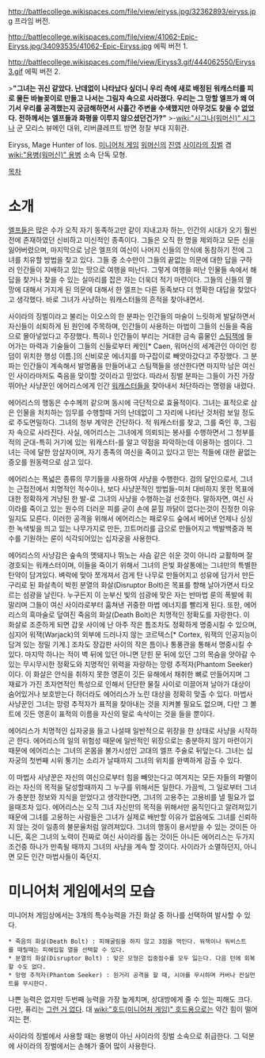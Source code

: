 http://battlecollege.wikispaces.com/file/view/eiryss.jpg/32362893/eiryss.jpg
프라임 버전.

http://battlecollege.wikispaces.com/file/view/41062-Epic-Eiryss.jpg/34093535/41062-Epic-Eiryss.jpg
에픽 버전 1.

http://battlecollege.wikispaces.com/file/view/Eiryss3.gif/444062550/Eiryss3.gif
에픽 버전 2.

>'''"그녀는 귀신 같았다. 난데없이 나타났다 싶더니 우리 측에 새로 배정된 워캐스터를 피로 물든 바늘꽂이로 만들고 나서는 그림자 속으로 사라졌다. 우리는 그 망할 엘프가 왜 여기서 우리를 공격했는지 궁금해하면서 사흘간 주변을 수색했지만 아무것도 찾을 수 없었다. 전하께서는 엘프들과 화평을 이루지 않으셨던건가?"'''
>-[[wiki:"시그나(워머신)" 시그나]] 군 모리스 뷰메인 대위, 리버클레프트 방면 정찰 부대 지휘관.

Eiryss, Mage Hunter of Ios. [[미니어처 게임]] [[워머신]]의 [[진영]] [[사이라의 징벌]] 겸 [[wiki:"용병(워머신)" 용병]] 소속 단독 모형.

[[목차]]
= 소개 =
[[엘프]]들은 많은 수가 오직 자기 동족하고만 같이 지내고자 하는, 인간의 시대가 오기 훨씬 전에 존재하였던 신비하고 미신적인 종족이다. 그들은 오직 한 명을 제외하고 모든 신을 잃어버렸으며, 마지막으로 남은 엘프의 여신이 나머지 신들의 안식에 동참하기 전에 그녀를 치유할 방법을 찾고 있다. 그들 중 소수만이 그들의 끝없는 의문에 대한 답을 구하러 인간들이 지배하고 있는 땅으로 여행을 떠난다. 그렇게 여행을 떠난 인물들 속에서 해답을 찾거나 찾을 수 있는 실마리를 잡은 자는 더욱더 적기 마련이다. 그들의 신들의 멸망에 대해서 가지게 된 의문에 대해서 한 엘프는 다른 동족보다 더 명확한 대답을 찾았다고 생각했다. 바로 그녀가 사냥하는 워캐스터들의 흔적을 찾아내면서.

사이라의 징벌이라고 불리는 이오스의 한 분파는 인간들의 마술이 느릿하게 발달하면서 자신들이 쇠퇴하게 된 원인에 주목하며, 인간들이 사용하는 마법이 그들의 신들을 죽음으로 몰아넣었다고 주장했다. 특히나 인간들이 부리는 거대한 금속 흉물인 [[스팀잭]]에 들어가는 마력과 기술들이 그들의 신들로부터 케인[* Caen, 워머신의 세계관인 아이언 킹덤이 위치한 행성 이름.]의 신비로운 에너지를 마구잡이로 빼앗아갔다고 주장했다. 그 분파는 인간들이 계속해서 발명품을 만들어내고 스팀잭들을 생산한다면 마지막 남은 여신인 사이라마저도 죽음을 맞이할 것이라고 믿었다. 따라서 징벌 분파는 그들이 가진 가장 뛰어난 사냥꾼인 에어리스에게 인간 [[워캐스터]]들을 찾아내서 처단하라는 명령을 내렸다.

에어리스의 행동은 수수께끼 같으며 동시에 극단적으로 효율적이다. 그녀는 표적으로 삼은 인물을 처치하는 임무를 수행할때 거의 난데없이 그 자리에 나타난 것처럼 보일 정도로 주도면밀하다. 그녀의 청부 계약은 간단하다. 적 워캐스터를 찾고, 그를 죽인 후, 그림자 속으로 사라진다. 사실, 에어리스는 그녀에게 의뢰되는 봉사를 수행하면서 그 청부를 적의 군대-특히 거기에 있는 워캐스터-를 알고 약점을 파악하는데 이용하는 셈이다. 그녀는 극에 달한 암살자이며, 자기 종족의 여신을 죽이고 있다고 믿는 적들에 대한 끝없는 증오를 원동력으로 삼고 있다.

에어리스는 폭넓은 종류의 무기들을 사용하여 사냥을 수행한다. 검의 달인으로서, 그녀는 근접전에서 치명적인 적수이나, 보다 사냥꾼적인 방법들-미처 대비하지 못한 목표에 대한 정확하게 겨냥된 한 발-로 그녀의 사냥을 수행하는걸 선호한다. 말하자면, 여신 사이라를 죽이고 있는 원수의 더러운 피를 굳이 손에 묻힐 까닭이 없다는것이 진정한 이유일지도 모른다. 이러한 공격을 위해서 에어리스는 패로우드 숲에서 베어낸 언제나 싱싱한 녹색빛을 띄고 있는 나무가지로 만든, 끄트머리를 금으로 만들어지고 백발백중과 복수를 기원하는 룬이 식각되어있는 십자궁을 사용한다.

에어리스의 사냥감은 숲속의 멧돼지나 뛰노는 사슴 같은 쉬운 것이 아니라 교활하며 잘 경호되는 워캐스터이며, 이들을 죽이기 위해서 그녀의 은빛 화살통에는 그녀만의 특별한 탄약이 담겨있다. 벼락에 맞아 쪼개져서 검게 탄 나무로 만들어지고 성유에 담가서 만든 구리로 된 화살촉이 박힌 분열의 화살(Disruptor Bolt)은 목표를 향해 날아가면서 타오르는 섬광을 날린다. 누구든지 이 눈부신 빛의 섬광에 맞은 자는 반마법 룬의 폭발에 휘말리며 그들이 여신 사이라로부터 훔쳐낸 귀중한 마법 에너지를 빨리게 된다. 또한, 에어리스의 흑마술로 덮여진 죽음의 화살(Death Bolt)은 치명적인 정확도를 자랑한다. 이 화살로 조준하게 되면 갑옷 사이에 난 아주 작은 틈조차도 정확하게 명중시킬 수 있으며, 심지어 워잭(Warjack)의 외부에 드러나지 않는 코르텍스[* Cortex, 워잭의 인공지능이 담겨 있는 정밀 기계.] 조차도 장갑판 사이의 작은 틈이나 통풍관을 통해서 명중시킬 수 있다. 마지막 하나는 적이 벽 뒤에 있던 아니면 닫힌 문 뒤에 있던 그의 목숨을 앗아갈 수 있는 무시무시한 정확도와 치명적인 위력을 자랑하는 망령 추적자(Phantom Seeker)이다. 이 화살은 안식을 취하지 못한 영혼이 깃든 유해에서 채취한 뼈로 만들어지며 그 재료가 가진 초자연적인 특성으로 인해서 단단한 물질 사이로 미끌어져 날아가 대상이 숨어있거나 보호받는다 하더라도 에어리스가 노린 대상을 정확히 맞출 수 있다. 마법사 사냥꾼인 그녀는 망령 추적자가 표적을 찾아내는 것을 지켜볼 필요도 없으며, 다만 그 볼트에 깃든 영혼이 표적의 이름을 자신의 말로 속삭이는 것을 들을 뿐이다.

에어리스가 치명적인 십자궁을 들고 나설때 일반적으로 위장을 한 상태로 사냥을 시작하곤 한다. 에어리스의 일의 위험성 때문에 일반적인 위장으로는 충분하지 않기 마련이기 때문에 에어리스는 그녀의 온몸을 불가시성인 고대의 엘프 주술로 뒤덮는다. 그녀는 십자궁의 첫번째 시위 퉁기는 소리가 날때까지 그녀의 위치를 완벽하게 감출 수 있다.

이 마법사 사냥꾼은 자신의 여신으로부터 힘을 빼앗는다고 여겨지는 모든 자들의 파멸이라는 자신의 목적을 달성할때까지 그 누구를 위해서든 일한다. 가끔씩, 그 일로부터 그녀가 충분한 정보와 지식을 얻었다고 생각한다면, 그녀의 고용주는 고용비를 낼 필요가 없을때조차 있다. 에어리스는 오직 그녀 자신만의 목적을 위해서만 움직인다고 알려져있기 때문에 그녀를 고용하는 사람들은 그녀가 실제로 배반할 이유가 없음에도 그녀를 신뢰하지 않는 것이 일종의 불문율처럼 알려져있다. 그녀의 행동이 용서받을 수 있는 것이든 아니든, 혹은 그녀의 노력이 진짜로 여신 사이라를 돕는 것이든 아니든 에어리스는 두가지 조건중 하나가 만족될 때까지 그녀의 사냥을 계속 할 것이다. 사이라가 소멸하던지, 아니면 모든 인간 마법사들이 죽던지.


= 미니어처 게임에서의 모습 =
미니어처 게임상에서는 3개의 특수능력을 가진 화살 중 하나를 선택하여 발사할 수 있다.
 * 죽음의 화살(Death Bolt) : 피해굴림을 하지 않고 3점을 먹인다. 워잭이나 워비스트를 때릴때는 피해입힐 열을 선택할 수 있다.
 * 분열의 화살(Disruptor Bolt) : 맞은 모형은 집중점수를 모두 잃는다. 다음 턴에 회복할 수도 없다.
 * 망령 추적자(Phantom Seeker) : 원거리 공격을 할 때, 시야를 무시하며 커버나 컨실먼트를 무시한다.

나쁜 능력은 없지만 두번째 능력을 가장 높게치며, 상대방에게 줄 수 있는 피해도 크다. 다만, 퓨리는 [[그런 거 없다]]. 대 [[wiki:"호드(미니어처 게임)" 호드]]용으로는 약간 힘이 떨어지는 편.

사이라의 징벌에서 사용할 때는 용병이 아닌 사이라의 징벌 소속으로 취급한다. 그 덕분에 사이라의 징벌에서는 손해가 줄어 많이 사용한다. 
